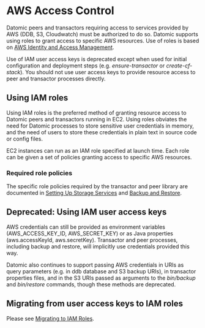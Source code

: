 AWS Access Control
==================

Datomic peers and transactors requiring access to services provided by AWS (DDB, S3, Cloudwatch) must be authorized to do so. Datomic supports using roles to grant access to specific AWS resources. Use of roles is based on [AWS Identity and Access Management](https://docs.aws.amazon.com/IAM/latest/UserGuide/introduction.html).

Use of IAM user access keys is deprecated except when used for initial configuration and deployment steps (e.g. *ensure-transactor* or *create-cf-stack*). You should not use user access keys to provide resource access to peer and transactor processes directly.

Using IAM roles
---------------

Using IAM roles is the preferred method of granting resource access to Datomic peers and transactors running in EC2. Using roles obviates the need for Datomic processes to store sensitive user credentials in memory, and the need of users to store these credentials in plain text in source code or config files.

EC2 instances can run as an IAM role specified at launch time. Each role can be given a set of policies granting access to specific AWS resources.



### Required role policies

The specific role policies required by the transactor and peer library are documented in [Setting Up Storage Services](../overview/storage.html) and [Backup and Restore](../operation/backup.html).







Deprecated: Using IAM user access keys
--------------------------------------

AWS credentials can still be provided as environment variables (AWS\_ACCESS\_KEY\_ID, AWS\_SECRET\_KEY) or as Java properties (aws.accessKeyId, aws.secretKey). Transactor and peer processes, including backup and restore, will implicitly use credentials provided this way.

Datomic also continues to support passing AWS credentials in URIs as query parameters (e.g. in ddb database and S3 backup URIs), in transactor properties files, and in the S3 URIs passed as arguments to the *bin/backup* and *bin/restore* commands, though these methods are deprecated.





Migrating from user access keys to IAM roles
--------------------------------------------

Please see [Migrating to IAM Roles](../operation/migrate-to-roles.html).